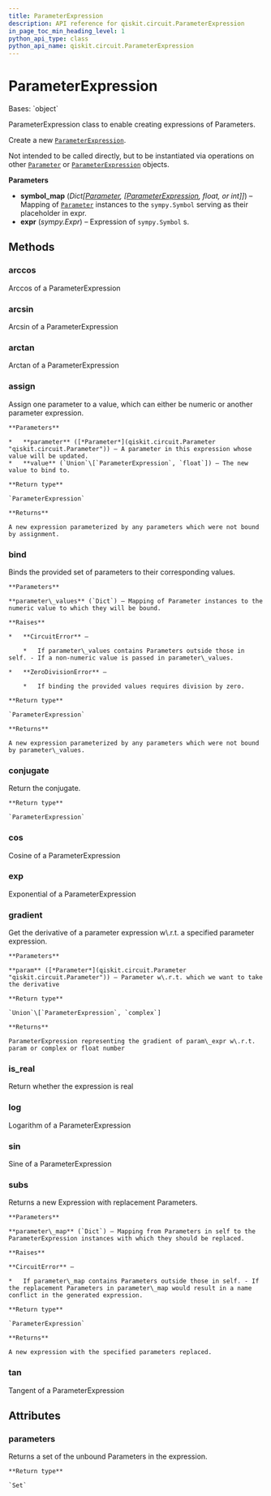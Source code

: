 ```yaml
---
title: ParameterExpression
description: API reference for qiskit.circuit.ParameterExpression
in_page_toc_min_heading_level: 1
python_api_type: class
python_api_name: qiskit.circuit.ParameterExpression
---
```


# ParameterExpression

<Class id="qiskit.circuit.ParameterExpression" github="https://github.com/qiskit/qiskit/tree/stable/0.19/qiskit/circuit/parameterexpression.py" signature="ParameterExpression(symbol_map, expr)">
  Bases: `object`

  ParameterExpression class to enable creating expressions of Parameters.

  Create a new [`ParameterExpression`](#qiskit.circuit.ParameterExpression "qiskit.circuit.ParameterExpression").

  Not intended to be called directly, but to be instantiated via operations on other [`Parameter`](qiskit.circuit.Parameter "qiskit.circuit.Parameter") or [`ParameterExpression`](#qiskit.circuit.ParameterExpression "qiskit.circuit.ParameterExpression") objects.

  **Parameters**

  *   **symbol\_map** (*Dict\[*[*Parameter*](qiskit.circuit.Parameter "qiskit.circuit.Parameter")*, \[*[*ParameterExpression*](#qiskit.circuit.ParameterExpression "qiskit.circuit.ParameterExpression")*, float, or int]]*) – Mapping of [`Parameter`](qiskit.circuit.Parameter "qiskit.circuit.Parameter") instances to the `sympy.Symbol` serving as their placeholder in expr.
  *   **expr** (*sympy.Expr*) – Expression of `sympy.Symbol` s.

  ## Methods

  ### arccos

  <Function id="qiskit.circuit.ParameterExpression.arccos" name="arccos" signature="ParameterExpression.arccos()">
    Arccos of a ParameterExpression
  </Function>

  ### arcsin

  <Function id="qiskit.circuit.ParameterExpression.arcsin" name="arcsin" signature="ParameterExpression.arcsin()">
    Arcsin of a ParameterExpression
  </Function>

  ### arctan

  <Function id="qiskit.circuit.ParameterExpression.arctan" name="arctan" signature="ParameterExpression.arctan()">
    Arctan of a ParameterExpression
  </Function>

  ### assign

  <Function id="qiskit.circuit.ParameterExpression.assign" name="assign" signature="ParameterExpression.assign(parameter, value)">
    Assign one parameter to a value, which can either be numeric or another parameter expression.

    **Parameters**

    *   **parameter** ([*Parameter*](qiskit.circuit.Parameter "qiskit.circuit.Parameter")) – A parameter in this expression whose value will be updated.
    *   **value** (`Union`\[`ParameterExpression`, `float`]) – The new value to bind to.

    **Return type**

    `ParameterExpression`

    **Returns**

    A new expression parameterized by any parameters which were not bound by assignment.
  </Function>

  ### bind

  <Function id="qiskit.circuit.ParameterExpression.bind" name="bind" signature="ParameterExpression.bind(parameter_values)">
    Binds the provided set of parameters to their corresponding values.

    **Parameters**

    **parameter\_values** (`Dict`) – Mapping of Parameter instances to the numeric value to which they will be bound.

    **Raises**

    *   **CircuitError** –

        *   If parameter\_values contains Parameters outside those in self. - If a non-numeric value is passed in parameter\_values.

    *   **ZeroDivisionError** –

        *   If binding the provided values requires division by zero.

    **Return type**

    `ParameterExpression`

    **Returns**

    A new expression parameterized by any parameters which were not bound by parameter\_values.
  </Function>

  ### conjugate

  <Function id="qiskit.circuit.ParameterExpression.conjugate" name="conjugate" signature="ParameterExpression.conjugate()">
    Return the conjugate.

    **Return type**

    `ParameterExpression`
  </Function>

  ### cos

  <Function id="qiskit.circuit.ParameterExpression.cos" name="cos" signature="ParameterExpression.cos()">
    Cosine of a ParameterExpression
  </Function>

  ### exp

  <Function id="qiskit.circuit.ParameterExpression.exp" name="exp" signature="ParameterExpression.exp()">
    Exponential of a ParameterExpression
  </Function>

  ### gradient

  <Function id="qiskit.circuit.ParameterExpression.gradient" name="gradient" signature="ParameterExpression.gradient(param)">
    Get the derivative of a parameter expression w\.r.t. a specified parameter expression.

    **Parameters**

    **param** ([*Parameter*](qiskit.circuit.Parameter "qiskit.circuit.Parameter")) – Parameter w\.r.t. which we want to take the derivative

    **Return type**

    `Union`\[`ParameterExpression`, `complex`]

    **Returns**

    ParameterExpression representing the gradient of param\_expr w\.r.t. param or complex or float number
  </Function>

  ### is\_real

  <Function id="qiskit.circuit.ParameterExpression.is_real" name="is_real" signature="ParameterExpression.is_real()">
    Return whether the expression is real
  </Function>

  ### log

  <Function id="qiskit.circuit.ParameterExpression.log" name="log" signature="ParameterExpression.log()">
    Logarithm of a ParameterExpression
  </Function>

  ### sin

  <Function id="qiskit.circuit.ParameterExpression.sin" name="sin" signature="ParameterExpression.sin()">
    Sine of a ParameterExpression
  </Function>

  ### subs

  <Function id="qiskit.circuit.ParameterExpression.subs" name="subs" signature="ParameterExpression.subs(parameter_map)">
    Returns a new Expression with replacement Parameters.

    **Parameters**

    **parameter\_map** (`Dict`) – Mapping from Parameters in self to the ParameterExpression instances with which they should be replaced.

    **Raises**

    **CircuitError** –

    *   If parameter\_map contains Parameters outside those in self. - If the replacement Parameters in parameter\_map would result in a name conflict in the generated expression.

    **Return type**

    `ParameterExpression`

    **Returns**

    A new expression with the specified parameters replaced.
  </Function>

  ### tan

  <Function id="qiskit.circuit.ParameterExpression.tan" name="tan" signature="ParameterExpression.tan()">
    Tangent of a ParameterExpression
  </Function>

  ## Attributes

  ### parameters

  <Attribute id="qiskit.circuit.ParameterExpression.parameters" name="parameters">
    Returns a set of the unbound Parameters in the expression.

    **Return type**

    `Set`
  </Attribute>
</Class>

